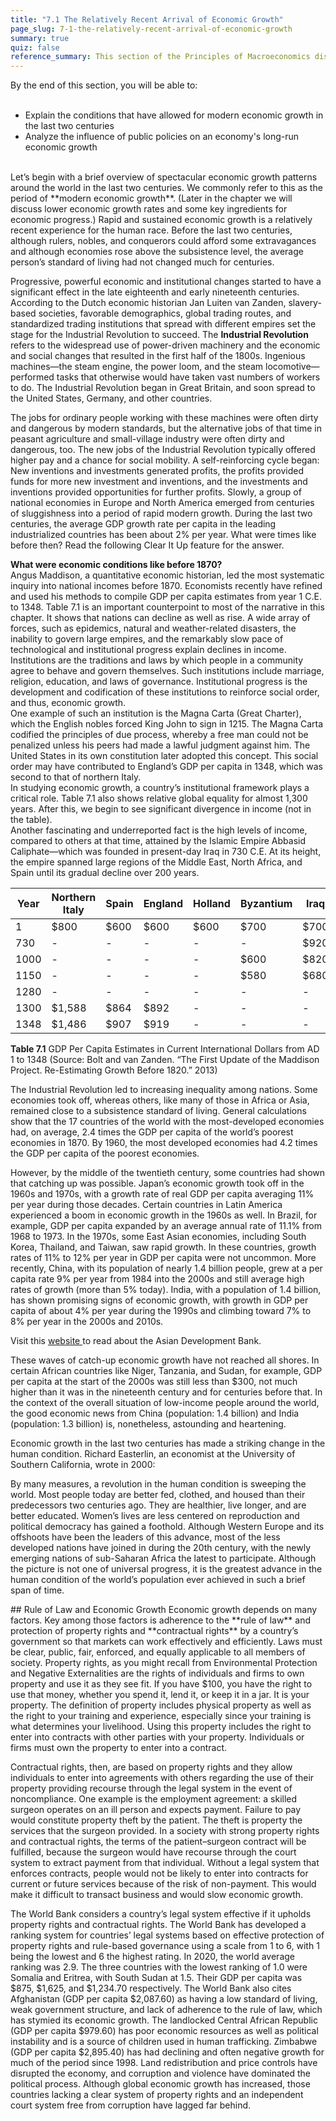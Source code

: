 ```yaml
---
title: "7.1 The Relatively Recent Arrival of Economic Growth"
page_slug: 7-1-the-relatively-recent-arrival-of-economic-growth
summary: true
quiz: false
reference_summary: This section of the Principles of Macroeconomics discusses the recent phenomenon of economic growth, starting from the Industrial Revolution. It explains how economic growth was influenced by factors like slavery-based societies, global trading routes, and standardized trading institutions. The text also highlights the importance of institutional changes, such as the rule of law and property rights, in fostering economic growth. It further discusses the disparity in economic growth among nations, with some countries experiencing rapid growth while others remain at subsistence levels. The text ends by emphasizing the role of a country's legal system in protecting property and contractual rights for economic growth.
---
```

<div className="content-chunk" data-subsection-id = "LEARNING-OBJECTIVES-179pt">
<Info title="LEARNING OBJECTIVES">
By the end of this section, you will be able to: <br/>
<ul> <br/>
<li>Explain the conditions that have allowed for modern economic growth in the last two centuries</li><li>Analyze the influence of public policies on an economy's long-run economic growth</li> <br/>
</ul>
</Info>
</div>
<div className="content-chunk" data-subsection-id = "learning-objectives-700t">
Let’s begin with a brief overview of spectacular economic growth patterns around the world in the last two centuries. We commonly refer to this as the period of **modern economic growth**. (Later in the chapter we will discuss lower economic growth rates and some key ingredients for economic progress.) Rapid and sustained economic growth is a relatively recent experience for the human race. Before the last two centuries, although rulers, nobles, and conquerors could afford some extravagances and although economies rose above the subsistence level, the average person’s standard of living had not changed much for centuries.

Progressive, powerful economic and institutional changes started to have a significant effect in the late eighteenth and early nineteenth centuries. According to the Dutch economic historian Jan Luiten van Zanden, slavery-based societies, favorable demographics, global trading routes, and standardized trading institutions that spread with different empires set the stage for the Industrial Revolution to succeed. The **Industrial Revolution** refers to the widespread use of power-driven machinery and the economic and social changes that resulted in the first half of the 1800s. Ingenious machines—the steam engine, the power loom, and the steam locomotive—performed tasks that otherwise would have taken vast numbers of workers to do. The Industrial Revolution began in Great Britain, and soon spread to the United States, Germany, and other countries.

The jobs for ordinary people working with these machines were often dirty and dangerous by modern standards, but the alternative jobs of that time in peasant agriculture and small-village industry were often dirty and dangerous, too. The new jobs of the Industrial Revolution typically offered higher pay and a chance for social mobility. A self-reinforcing cycle began: New inventions and investments generated profits, the profits provided funds for more new investment and inventions, and the investments and inventions provided opportunities for further profits. Slowly, a group of national economies in Europe and North America emerged from centuries of sluggishness into a period of rapid modern growth. During the last two centuries, the average GDP growth rate per capita in the leading industrialized countries has been about 2% per year. What were times like before then? Read the following Clear It Up feature for the answer.

<Info title="CLEAR IT UP">
<strong> What were economic conditions like before 1870?</strong> <br/>
Angus Maddison, a quantitative economic historian, led the most systematic inquiry into national incomes before 1870. Economists recently have refined and used his methods to compile GDP per capita estimates from year 1 C.E. to 1348. Table 7.1 is an important counterpoint to most of the narrative in this chapter. It shows that nations can decline as well as rise. A wide array of forces, such as epidemics, natural and weather-related disasters, the inability to govern large empires, and the remarkably slow pace of technological and institutional progress explain declines in income. Institutions are the traditions and laws by which people in a community agree to behave and govern themselves. Such institutions include marriage, religion, education, and laws of governance. Institutional progress is the development and codification of these institutions to reinforce social order, and thus, economic growth. <br/>
One example of such an institution is the Magna Carta (Great Charter), which the English nobles forced King John to sign in 1215. The Magna Carta codified the principles of due process, whereby a free man could not be penalized unless his peers had made a lawful judgment against him. The United States in its own constitution later adopted this concept. This social order may have contributed to England’s GDP per capita in 1348, which was second to that of northern Italy. <br/>
In studying economic growth, a country’s institutional framework plays a critical role. Table 7.1 also shows relative global equality for almost 1,300 years. After this, we begin to see significant divergence in income (not in the table). <br/>
Another fascinating and underreported fact is the high levels of income, compared to others at that time, attained by the Islamic Empire Abbasid Caliphate—which was founded in present-day Iraq in 730 C.E. At its height, the empire spanned large regions of the Middle East, North Africa, and Spain until its gradual decline over 200 years.
</Info>

| **Year** | **Northern Italy** | **Spain** | **England** | **Holland** | **Byzantium** | **Iraq** | **Egypt** | **Japan** |
| --- | --- | --- | --- | --- | --- | --- | --- | --- |
| 1   | $800 | $600 | $600 | $600 | $700 | $700 | $700 | -   |
| 730 | -   | -   | -   | -   | -   | $920 | $730 | $402 |
| 1000 | -   | -   | -   | -   | $600 | $820 | $600 | -   |
| 1150 | -   | -   | -   | -   | $580 | $680 | $660 | $520 |
| 1280 | -   | -   | -   | -   | -   | -   | $670 | $527 |
| 1300 | $1,588 | $864 | $892 | -   | -   | -   | $610 | -   |
| 1348 | $1,486 | $907 | $919 | -   | -   | -   | -   | -   |

**Table 7.1** GDP Per Capita Estimates in Current International Dollars from AD 1 to 1348 (Source: Bolt and van Zanden. “The First Update of the Maddison Project. Re-Estimating Growth Before 1820.” 2013)

The Industrial Revolution led to increasing inequality among nations. Some economies took off, whereas others, like many of those in Africa or Asia, remained close to a subsistence standard of living. General calculations show that the 17 countries of the world with the most-developed economies had, on average, 2.4 times the GDP per capita of the world’s poorest economies in 1870. By 1960, the most developed economies had 4.2 times the GDP per capita of the poorest economies.

However, by the middle of the twentieth century, some countries had shown that catching up was possible. Japan’s economic growth took off in the 1960s and 1970s, with a growth rate of real GDP per capita averaging 11% per year during those decades. Certain countries in Latin America experienced a boom in economic growth in the 1960s as well. In Brazil, for example, GDP per capita expanded by an average annual rate of 11.1% from 1968 to 1973. In the 1970s, some East Asian economies, including South Korea, Thailand, and Taiwan, saw rapid growth. In these countries, growth rates of 11% to 12% per year in GDP per capita were not uncommon. More recently, China, with its population of nearly 1.4 billion people, grew at a per capita rate 9% per year from 1984 into the 2000s and still average high rates of growth (more than 5% today). India, with a population of 1.4 billion, has shown promising signs of economic growth, with growth in GDP per capita of about 4% per year during the 1990s and climbing toward 7% to 8% per year in the 2000s and 2010s.

<Info title="LINK IT UP">
Visit this <a href = "https://www.adb.org/"> website </a> to read about the Asian Development Bank.
</Info>

These waves of catch-up economic growth have not reached all shores. In certain African countries like Niger, Tanzania, and Sudan, for example, GDP per capita at the start of the 2000s was still less than $300, not much higher than it was in the nineteenth century and for centuries before that. In the context of the overall situation of low-income people around the world, the good economic news from China (population: 1.4 billion) and India (population: 1.3 billion) is, nonetheless, astounding and heartening.

Economic growth in the last two centuries has made a striking change in the human condition. Richard Easterlin, an economist at the University of Southern California, wrote in 2000:

By many measures, a revolution in the human condition is sweeping the world. Most people today are better fed, clothed, and housed than their predecessors two centuries ago. They are healthier, live longer, and are better educated. Women’s lives are less centered on reproduction and political democracy has gained a foothold. Although Western Europe and its offshoots have been the leaders of this advance, most of the less developed nations have joined in during the 20th century, with the newly emerging nations of sub-Saharan Africa the latest to participate. Although the picture is not one of universal progress, it is the greatest advance in the human condition of the world’s population ever achieved in such a brief span of time.
</div>
<div className="content-chunk" data-subsection-id = "Rule-of-Law-and-Economic-Growth-701t">
## Rule of Law and Economic Growth
Economic growth depends on many factors. Key among those factors is adherence to the **rule of law** and protection of property rights and **contractual rights** by a country’s government so that markets can work effectively and efficiently. Laws must be clear, public, fair, enforced, and equally applicable to all members of society. Property rights, as you might recall from Environmental Protection and Negative Externalities are the rights of individuals and firms to own property and use it as they see fit. If you have $100, you have the right to use that money, whether you spend it, lend it, or keep it in a jar. It is your property. The definition of property includes physical property as well as the right to your training and experience, especially since your training is what determines your livelihood. Using this property includes the right to enter into contracts with other parties with your property. Individuals or firms must own the property to enter into a contract.

Contractual rights, then, are based on property rights and they allow individuals to enter into agreements with others regarding the use of their property providing recourse through the legal system in the event of noncompliance. One example is the employment agreement: a skilled surgeon operates on an ill person and expects payment. Failure to pay would constitute property theft by the patient. The theft is property the services that the surgeon provided. In a society with strong property rights and contractual rights, the terms of the patient–surgeon contract will be fulfilled, because the surgeon would have recourse through the court system to extract payment from that individual. Without a legal system that enforces contracts, people would not be likely to enter into contracts for current or future services because of the risk of non-payment. This would make it difficult to transact business and would slow economic growth.

The World Bank considers a country’s legal system effective if it upholds property rights and contractual rights. The World Bank has developed a ranking system for countries’ legal systems based on effective protection of property rights and rule-based governance using a scale from 1 to 6, with 1 being the lowest and 6 the highest rating. In 2020, the world average ranking was 2.9. The three countries with the lowest ranking of 1.0 were Somalia and Eritrea, with South Sudan at 1.5. Their GDP per capita was $875, $1,625, and $1,234.70 respectively. The World Bank also cites Afghanistan (GDP per capita $2,087.60) as having a low standard of living, weak government structure, and lack of adherence to the rule of law, which has stymied its economic growth. The landlocked Central African Republic (GDP per capita $979.60) has poor economic resources as well as political instability and is a source of children used in human trafficking. Zimbabwe (GDP per capita $2,895.40) has had declining and often negative growth for much of the period since 1998. Land redistribution and price controls have disrupted the economy, and corruption and violence have dominated the political process. Although global economic growth has increased, those countries lacking a clear system of property rights and an independent court system free from corruption have lagged far behind.
</div>
